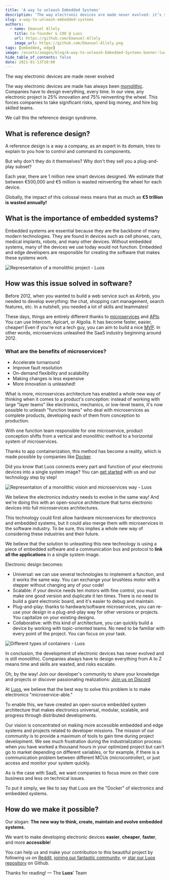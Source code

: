```yaml
---
title: 'A way to unleash Embedded Systems'
description: 'The way electronic devices are made never evolved: it’s still monolithic. Companies have to design everything, every time. Discover how in this article.'
slug: a-way-to-unleash-embedded-systems
authors:
  - name: Emanuel Allely
    title: Co-founder & COO @ Luos
    url: https://github.com/Emanuel-Allely
    image_url: https://github.com/Emanuel-Allely.png
tags: [embedded, edge]
image: /assets/images/blog/A-way-to-unleash-Embedded-Systems-banner-luos.png
hide_table_of_contents: false
date: 2021-01-13T10:00
---
```


The way electronic devices are made never evolved

<!--truncate-->

The way electronic devices are made has always been <a rel="external nofollow" href="https://en.wiktionary.org/wiki/monolithic" target="_blank">monolithic</a>. Companies have to design everything, every time. In our view, any electronic project is 25% innovation and 75% reinventing the wheel. This forces companies to take significant risks, spend big money, and hire big skilled teams.

We call this the reference design syndrome.

<h2> What is reference design? </h2>

A reference design is a way a company, as an expert in its domain, tries to explain to you how to control and command its components.

But why don't they do it themselves? Why don't they sell you a plug-and-play subset?

Each year, there are 1 million new smart devices designed. We estimate that between €500,000 and €5 million is wasted reinventing the wheel for each device.

Globally, the impact of this colossal mess means that as much as **€5 trillion is wasted annually!**

<h2> What is the importance of embedded systems? </h2>

Embedded systems are essential because they are the backbone of many modern technologies. They are found in devices such as cell phones, cars, medical implants, robots, and many other devices. Without embedded systems, many of the devices we use today would not function. Embedded and edge developers are responsible for creating the software that makes these systems work.

![Representation of a monolithic project - Luos](https://uploads-ssl.webflow.com/602cf5c87ad04ea98eaa99da/603132190f36e8b925d3f7ac_1582034823835.png)

<h2> How was this issue solved in software? </h2>

Before 2012, when you wanted to build a web service such as Airbnb, you needed to develop everything: the chat, shopping cart management, search features, etc. In a nutshell, you needed a lot of skills and teammates!

These days, things are entirely different thanks to <a rel="external nofollow" href="https://en.wikipedia.org/wiki/Microservices" target="_blank">microservices</a> and <a rel="external nofollow" href="https://en.wikipedia.org/wiki/Application_programming_interface" target="_blank">APIs</a>. You can use Intercom, Apicart, or Algolia. It has become faster, easier, cheaper! Even if you're not a tech guy, you can aim to build a nice <a rel="external nofollow" href="https://en.wikipedia.org/wiki/Minimum_viable_product" target="_blank">MVP</a>. In other words, microservices unleashed the SaaS industry beginning around 2012.

<h3> What are the benefits of microservices? </h3>

- Accelerate turnaround
- Improve fault resolution
- On-demand flexibility and scalability
- Making changes is less expensive
- More innovation is unleashed!

What is more, microservices architecture has enabled a whole new way of thinking when it comes to a product's conception: instead of working with large "layer teams" like electronics, mechanics, or low-level teams, it's now possible to unleash "function teams" who deal with microservices as complete products, developing each of them from conception to production.

With one function team responsible for one microservice, product conception shifts from a vertical and monolithic method to a horizontal system of microservices.

Thanks to app containerization, this method has become a reality, which is made possible by companies like <a rel="external nofollow" href="https://en.wikipedia.org/wiki/Docker_(software)" target="_blank">Docker</a>.

Did you know that Luos connects every part and function of your electronic devices into a single system image? You can [get started](/tutorials/get-started) with us and our technology step by step!

![Representation of a monolithic vision and microservices way - Luos](https://uploads-ssl.webflow.com/602cf5c87ad04ea98eaa99da/60313219291f233148de48a2_1582106105460.png)

We believe the electronics industry needs to evolve in the same way! And we're doing this with an open-source architecture that turns electronic devices into full microservices architectures.

This technology could first allow hardware microservices for electronics and embedded systems, but it could also merge them with microservices in the software industry. To be sure, this implies a whole new way of considering these industries and their future.

We believe that the solution to unleashing this new technology is using a piece of embedded software and a communication bus and protocol to **link all the applications** in a single system image.

Electronic design becomes:

- Universal: we can use several technologies to implement a function, and it works the same way. You can exchange your brushless motor with a stepper without changing any of your code!
- Scalable: if your device needs ten motors with fine control, you must make one good version and duplicate it ten times. There is no need to build a giant electronic board, and it's easier to debug and maintain.
- Plug-and-play: thanks to hardware/software microservices, you can re-use your design in a plug-and-play way for other versions or projects. You capitalize on your existing designs.
- Collaborative: with this kind of architecture, you can quickly build a device by working with topic-oriented teams. No need to be familiar with every point of the project. You can focus on your task.

![Different types of containers - Luos](https://uploads-ssl.webflow.com/602cf5c87ad04ea98eaa99da/60313218e689ff9c115f02ea_1582106136583.png)

In conclusion, the development of electronic devices has never evolved and is still monolithic. Companies always have to design everything from A to Z means time and skills are wasted, and risks escalate.

Oh, by the way! Join our developer's community to share your knowledge and projects or discover passionating realizations: <a rel="external nofollow" href="https://discord.gg/luos" target="_blank">Join us on Discord</a>

At [Luos](/), we believe that the best way to solve this problem is to make electronics "microservice-able."

To enable this, we have created an open-source embedded system architecture that makes electronics universal, modular, scalable, and progress through distributed developments.

Our vision is concentrated on making more accessible embedded and edge systems and projects related to developer missions. The mission of our community is to provide a maximum of tools to gain time during project development. We see much frustration during the industrialization process: when you have worked a thousand hours in your optimized project but can't go to market depending on different variables, or for example, if there is a communication problem between different MCUs (microcontroller), or just access and monitor your system quickly.

As is the case with SaaS, we want companies to focus more on their core business and less on technical issues.

To put it simply, we like to say that Luos are the "Docker" of electronics and embedded systems.

<h2> How do we make it possible? </h2>

Our slogan: **The new way to think, create, maintain and evolve embedded systems.**

We want to make developing electronic devices **easier**, **cheaper**, **faster**, and more **accessible**!

You can help us and make your contribution to this beautiful project by following us on <a rel="external nofollow" href="https://bit.ly/JoinLuosReddit" target="_blank">Reddit</a>, <a rel="external nofollow" href="https://bit.ly/JoinLuosDiscord" target="_blank">joining our fantastic community</a>, or <a rel="external nofollow" href="https://github.com/Luos-io/Luos" target="_blank">star our Luos repository</a> on Github.

Thanks for reading! — The **Luos**' Team
